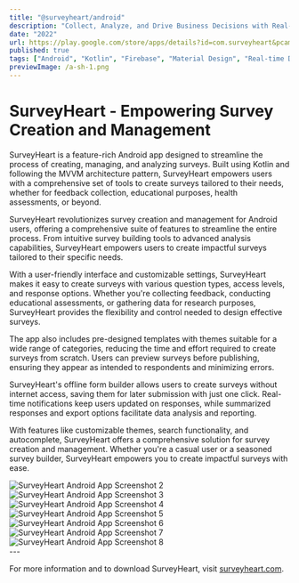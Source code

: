 ```yaml
---
title: "@surveyheart/android"
description: "Collect, Analyze, and Drive Business Decisions with Real-time Survey Data from Customers using Mobile App."
date: "2022"
url: https://play.google.com/store/apps/details?id=com.surveyheart&pcampaignid=web_share
published: true
tags: ["Android", "Kotlin", "Firebase", "Material Design", "Real-time Database"]
previewImage: /a-sh-1.png
---
```


# SurveyHeart - Empowering Survey Creation and Management
SurveyHeart is a feature-rich Android app designed to streamline the process of creating, managing, and analyzing surveys. Built using Kotlin and following the MVVM architecture pattern, SurveyHeart empowers users with a comprehensive set of tools to create surveys tailored to their needs, whether for feedback collection, educational purposes, health assessments, or beyond.



SurveyHeart revolutionizes survey creation and management for Android users, offering a comprehensive suite of features to streamline the entire process. From intuitive survey building tools to advanced analysis capabilities, SurveyHeart empowers users to create impactful surveys tailored to their specific needs.

With a user-friendly interface and customizable settings, SurveyHeart makes it easy to create surveys with various question types, access levels, and response options. Whether you're collecting feedback, conducting educational assessments, or gathering data for research purposes, SurveyHeart provides the flexibility and control needed to design effective surveys.

The app also includes pre-designed templates with themes suitable for a wide range of categories, reducing the time and effort required to create surveys from scratch. Users can preview surveys before publishing, ensuring they appear as intended to respondents and minimizing errors.

SurveyHeart's offline form builder allows users to create surveys without internet access, saving them for later submission with just one click. Real-time notifications keep users updated on responses, while summarized responses and export options facilitate data analysis and reporting.

With features like customizable themes, search functionality, and autocomplete, SurveyHeart offers a comprehensive solution for survey creation and management. Whether you're a casual user or a seasoned survey builder, SurveyHeart empowers you to create impactful surveys with ease.



<div className="grid grid-cols-1 md:grid-cols-2 lg:grid-cols-3 gap-4 mt-8">
  <img src="/a-sh-2.png" alt="SurveyHeart Android App Screenshot 2" />
  <img src="/a-sh-3.png" alt="SurveyHeart Android App Screenshot 3" />
  <img src="/a-sh-4.png" alt="SurveyHeart Android App Screenshot 4" />
  <img src="/a-sh-5.png" alt="SurveyHeart Android App Screenshot 5" />
  <img src="/a-sh-6.png" alt="SurveyHeart Android App Screenshot 6" />
  <img src="/a-sh-7.png" alt="SurveyHeart Android App Screenshot 7" />
  <img src="/a-sh-8.png" alt="SurveyHeart Android App Screenshot 8" />
</div>
---

For more information and to download SurveyHeart, visit [surveyheart.com](https://www.surveyheart.com).

